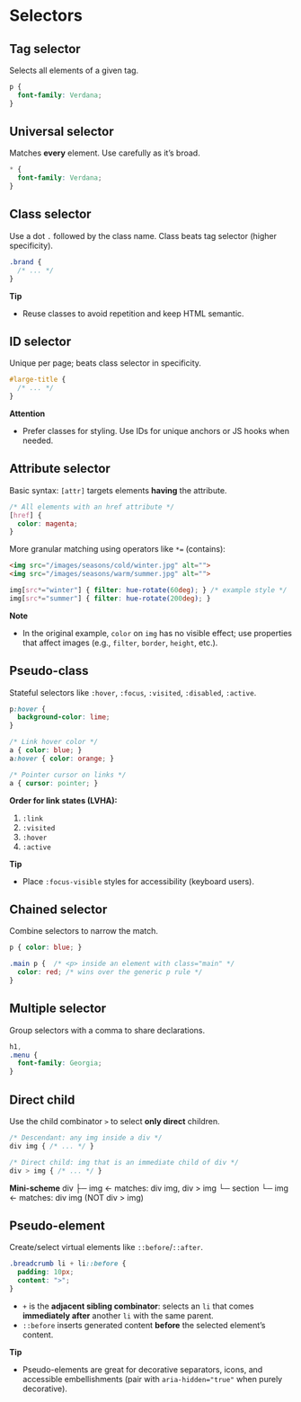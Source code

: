 # Selectors

## Tag selector

Selects all elements of a given tag.

~~~css
p {
  font-family: Verdana;
}
~~~

## Universal selector

Matches **every** element. Use carefully as it’s broad.

~~~css
* {
  font-family: Verdana;
}
~~~

## Class selector

Use a dot `.` followed by the class name. Class beats tag selector (higher specificity).

~~~css
.brand {
  /* ... */
}
~~~

**Tip**
- Reuse classes to avoid repetition and keep HTML semantic.

## ID selector

Unique per page; beats class selector in specificity.

~~~css
#large-title {
  /* ... */
}
~~~

**Attention**
- Prefer classes for styling. Use IDs for unique anchors or JS hooks when needed.

## Attribute selector

Basic syntax: `[attr]` targets elements **having** the attribute.

~~~css
/* All elements with an href attribute */
[href] {
  color: magenta;
}
~~~

More granular matching using operators like `*=` (contains):

~~~html
<img src="/images/seasons/cold/winter.jpg" alt="">
<img src="/images/seasons/warm/summer.jpg" alt="">
~~~

~~~css
img[src*="winter"] { filter: hue-rotate(60deg); } /* example style */
img[src*="summer"] { filter: hue-rotate(200deg); }
~~~

**Note**
- In the original example, `color` on `img` has no visible effect; use properties that affect images (e.g., `filter`, `border`, `height`, etc.).

## Pseudo-class

Stateful selectors like `:hover`, `:focus`, `:visited`, `:disabled`, `:active`.

~~~css
p:hover {
  background-color: lime;
}

/* Link hover color */
a { color: blue; }
a:hover { color: orange; }

/* Pointer cursor on links */
a { cursor: pointer; }
~~~

**Order for link states (LVHA):**
1. `:link`
2. `:visited`
3. `:hover`
4. `:active`

**Tip**
- Place `:focus-visible` styles for accessibility (keyboard users).

## Chained selector

Combine selectors to narrow the match.

~~~css
p { color: blue; }

.main p {  /* <p> inside an element with class="main" */
  color: red; /* wins over the generic p rule */
}
~~~

## Multiple selector

Group selectors with a comma to share declarations.

~~~css
h1,
.menu {
  font-family: Georgia;
}
~~~

## Direct child

Use the child combinator `>` to select **only direct** children.

~~~css
/* Descendant: any img inside a div */
div img { /* ... */ }

/* Direct child: img that is an immediate child of div */
div > img { /* ... */ }
~~~

**Mini-scheme**
div
├─ img ← matches: div img, div > img
└─ section
└─ img ← matches: div img (NOT div > img)

## Pseudo-element

Create/select virtual elements like `::before`/`::after`.

~~~css
.breadcrumb li + li::before {
  padding: 10px;
  content: ">";
}
~~~

- `+` is the **adjacent sibling combinator**: selects an `li` that comes **immediately after** another `li` with the same parent.
- `::before` inserts generated content **before** the selected element’s content.

**Tip**
- Pseudo-elements are great for decorative separators, icons, and accessible embellishments (pair with `aria-hidden="true"` when purely decorative).